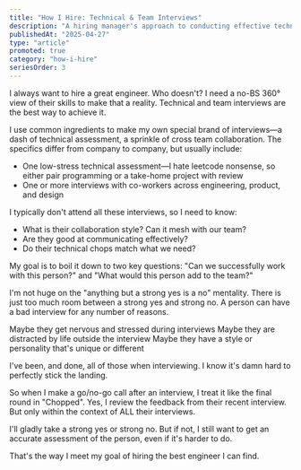 ```yaml
---
title: "How I Hire: Technical & Team Interviews"
description: "A hiring manager's approach to conducting effective technical and team interviews"
publishedAt: "2025-04-27"
type: "article"
promoted: true
category: "how-i-hire"
seriesOrder: 3
---
```


I always want to hire a great engineer. Who doesn't? I need a no-BS 360° view of their skills to make that a reality. Technical and team interviews are the best way to achieve it.

I use common ingredients to make my own special brand of interviews—a dash of technical assessment, a sprinkle of cross team collaboration. The specifics differ from company to company, but usually include:

-   One low-stress technical assessment—I hate leetcode nonsense, so either pair programming or a take-home project with review
-   One or more interviews with co-workers across engineering, product, and design

I typically don't attend all these interviews, so I need to know:

-   What is their collaboration style? Can it mesh with our team?
-   Are they good at communicating effectively?
-   Do their technical chops match what we need?

My goal is to boil it down to two key questions: "Can we successfully work with this person?" and "What would this person add to the team?"

I'm not huge on the "anything but a strong yes is a no" mentality. There is just too much room between a strong yes and strong no. A person can have a bad interview for any number of reasons.

Maybe they get nervous and stressed during interviews
Maybe they are distracted by life outside the interview
Maybe they have a style or personality that's unique or different

I've been, and done, all of those when interviewing. I know it's damn hard to perfectly stick the landing.

So when I make a go/no-go call after an interview, I treat it like the final round in "Chopped". Yes, I review the feedback from their recent interview. But only within the context of ALL their interviews.

I'll gladly take a strong yes or strong no. But if not, I still want to get an accurate assessment of the person, even if it's harder to do.

That's the way I meet my goal of hiring the best engineer I can find.
